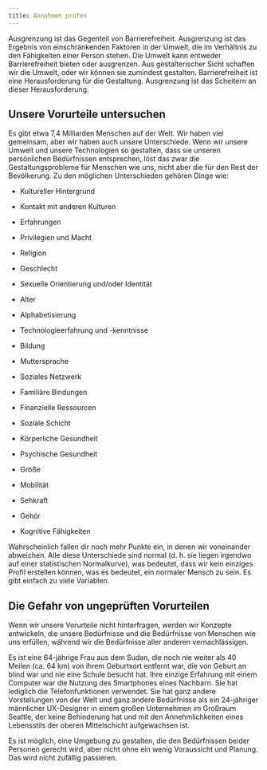 ```yaml
---
title: Annahmen prüfen
---
```


Ausgrenzung ist das Gegenteil von Barrierefreiheit. Ausgrenzung ist das Ergebnis
von einschränkenden Faktoren in der Umwelt, die im Verhältnis zu den Fähigkeiten
einer Person stehen. Die Umwelt kann entweder Barrierefreiheit bieten oder
ausgrenzen. Aus gestalterischer Sicht schaffen wir die Umwelt, oder wir können
sie zumindest gestalten. Barrierefreiheit ist eine Herausforderung für die
Gestaltung. Ausgrenzung ist das Scheitern an dieser Herausforderung.

## Unsere Vorurteile untersuchen

Es gibt etwa 7,4 Milliarden Menschen auf der Welt. Wir haben viel gemeinsam, aber
wir haben auch unsere Unterschiede. Wenn wir unsere Umwelt und unsere Technologien
so gestalten, dass sie unseren persönlichen Bedürfnissen entsprechen, löst das
zwar die Gestaltungsprobleme für Menschen wie uns, nicht aber die für den Rest der
Bevölkerung. Zu den möglichen Unterschieden gehören Dinge wie:

- Kultureller Hintergrund

- Kontakt mit anderen Kulturen

- Erfahrungen

- Privilegien und Macht

- Religion

- Geschlecht

- Sexuelle Orientierung und/oder Identität

- Alter

- Alphabetisierung

- Technologieerfahrung und -kenntnisse

- Bildung

- Muttersprache

- Soziales Netzwerk

- Familiäre Bindungen

- Finanzielle Ressourcen

- Soziale Schicht

- Körperliche Gesundheit

- Psychische Gesundheit

- Größe

- Mobilität

- Sehkraft

- Gehör

- Kognitive Fähigkeiten

Wahrscheinlich fallen dir noch mehr Punkte ein, in denen wir voneinander abweichen.
Alle diese Unterschiede sind normal (d. h. sie liegen irgendwo auf einer statistischen
Normalkurve), was bedeutet, dass wir kein einziges Profil erstellen können, was es
bedeutet, ein normaler Mensch zu sein. Es gibt einfach zu viele Variablen.

## Die Gefahr von ungeprüften Vorurteilen

Wenn wir unsere Vorurteile nicht hinterfragen, werden wir Konzepte
entwickeln, die unsere Bedürfnisse und die Bedürfnisse von Menschen wie uns erfüllen,
während wir die Bedürfnisse aller anderen vernachlässigen.

Es ist eine 64-jährige Frau aus dem Sudan, die noch nie weiter als 40 Meilen (ca. 64 km) von ihrem
Geburtsort entfernt war, die von Geburt an blind war und nie eine Schule besucht hat.
Ihre einzige Erfahrung mit einem Computer war die Nutzung des Smartphones eines Nachbarn.
Sie hat lediglich die Telefonfunktionen verwendet. Sie hat ganz andere
Vorstellungen von der Welt und ganz andere Bedürfnisse als ein 24-jähriger männlicher
UX-Designer in einem großen Unternehmen im Großraum Seattle, der keine Behinderung
hat und mit den Annehmlichkeiten eines Lebensstils der oberen Mittelschicht
aufgewachsen ist.

Es ist möglich, eine Umgebung zu gestalten, die den Bedürfnissen beider Personen
gerecht wird, aber nicht ohne ein wenig Voraussicht und Planung. Das wird nicht
zufällig passieren.
